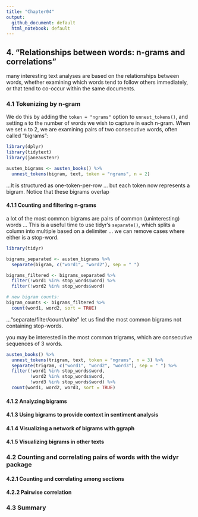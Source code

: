 ```yaml
---
title: "Chapter04"
output:
  github_document: default
  html_notebook: default
---
```


## 4. "Relationships between words: n-grams and correlations"

many interesting text analyses are based on the relationships between words, whether examining which words tend to follow others immediately, or that tend to co-occur within the same documents.


### 4.1 Tokenizing by n-gram

We do this by adding the `token = "ngrams"` option to `unnest_tokens()`, and setting `n` to the number of words we wish to capture in each n-gram. When we set `n` to 2, we are examining pairs of two consecutive words, often called “bigrams”:
```r
library(dplyr)
library(tidytext)
library(janeaustenr)

austen_bigrams <- austen_books() %>%
  unnest_tokens(bigram, text, token = "ngrams", n = 2)
```

...It is structured as one-token-per-row ... but each token now represents a bigram. Notice that these bigrams overlap


#### 4.1.1 Counting and filtering n-grams

a lot of the most common bigrams are pairs of common (uninteresting) words ... This is a useful time to use tidyr’s `separate()`, which splits a column into multiple based on a delimiter ... we can remove cases where either is a stop-word.
```r
library(tidyr)

bigrams_separated <- austen_bigrams %>%
  separate(bigram, c("word1", "word2"), sep = " ")

bigrams_filtered <- bigrams_separated %>%
  filter(!word1 %in% stop_words$word) %>%
  filter(!word2 %in% stop_words$word)

# new bigram counts:
bigram_counts <- bigrams_filtered %>% 
  count(word1, word2, sort = TRUE)
```

...“separate/filter/count/unite” let us find the most common bigrams not containing stop-words.


you may be interested in the most common trigrams, which are consecutive sequences of 3 words.
```r
austen_books() %>%
  unnest_tokens(trigram, text, token = "ngrams", n = 3) %>%                # n = 3
  separate(trigram, c("word1", "word2", "word3"), sep = " ") %>%
  filter(!word1 %in% stop_words$word,
         !word2 %in% stop_words$word,
         !word3 %in% stop_words$word) %>%
  count(word1, word2, word3, sort = TRUE)
```


#### 4.1.2 Analyzing bigrams
#### 4.1.3 Using bigrams to provide context in sentiment analysis
#### 4.1.4 Visualizing a network of bigrams with ggraph
#### 4.1.5 Visualizing bigrams in other texts

### 4.2 Counting and correlating pairs of words with the widyr package
#### 4.2.1 Counting and correlating among sections
#### 4.2.2 Pairwise correlation


### 4.3 Summary




